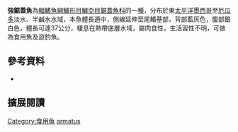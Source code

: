 {{Speciesbox
| name = 強鋸蓋魚
| image = 
| image_width = 250px
| image_caption = 
| status = LC
| status_system = IUCN3.1
| genus = Centropomus
| species = armatus
| authority = [[Gill|Gill]], 1863
| synonyms = 
|}}

'''強鋸蓋魚'''為[[輻鰭魚綱|輻鰭魚綱]][[鱸形目|鱸形目]][[鱸亞目|鱸亞目]][[鋸蓋魚科|鋸蓋魚科]]的一[[種|種]]，分布於東[[太平洋|太平洋]][[墨西哥|墨西哥]]至[[厄瓜多|厄瓜多]]淡水、半鹹水水域，本魚體長適中，側線延伸至尾鰭基部，背部藍灰色，腹部銀白色，體長可達37公分，棲息在熱帶底層水域，屬肉食性，生活習性不明，可做為食用魚及遊釣魚。
==參考資料==
*{{FishBase_species|genus=Centropomus|species=armatus|year=2016|month=7}}

== 擴展閱讀 == 
{{refbegin}}
{{wikispecies-inline|Centropomus armatus|強鋸蓋魚}}
{{refend}}
{{Taxonbar|from=Q1886925}}

[[Category:食用魚|Category:食用魚]]
[[Category:鋸蓋魚屬|armatus]]


{{魚類小作品}}
